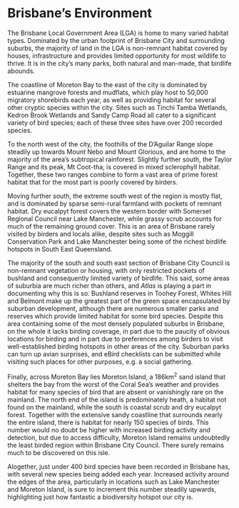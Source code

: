 # Brisbane's Environment

The Brisbane Local Government Area (LGA) is home to many varied habitat types. Dominated by the urban footprint of Brisbane City and surrounding suburbs, the majority of land in the LGA is non-remnant habitat covered by houses, infrastructure and provides limited opportunity for most wildlife to thrive. It is in the city's many parks, both natural and man-made, that birdlife abounds.

The coastline of Moreton Bay to the east of the city is dominated by estuarine mangrove forests and mudflats, which play host to 50,000 migratory shorebirds each year, as well as providing habitat for several other cryptic species within the city. Sites such as Tinchi Tamba Wetlands, Kedron Brook Wetlands and Sandy Camp Road all cater to a significant variety of bird species; each of these three sites have over 200 recorded species.

To the north west of the city, the foothills of the D'Aguilar Range slope steadily up towards Mount Nebo and Mount Glorious, and are home to the majority of the area's subtropical rainforest. Slightly further south, the Taylor Range and its peak, Mt Coot-tha, is covered in mixed sclerophyll habitat. Together, these two ranges combine to form a vast area of prime forest habitat that for the most part is poorly covered by birders.

Moving further south, the extreme south west of the region is mostly flat, and is dominated by sparse semi-rural farmland with pockets of remnant habitat. Dry eucalpyt forest covers the western border with Somerset Regional Council near Lake Manchester, while grassy scrub accounts for much of the remaining ground cover. This is an area of Brisbane rarely visited by birders and locals alike, despite sites such as Moggill Conservation Park and Lake Manchester being some of the richest birdlife hotspots in South East Queensland.

The majority of the south and south east section of Brisbane City Council is non-remnant vegetation or housing, with only restricted pockets of bushland and consequently limited variety of birdlife. This said, some areas of suburbia are much richer than others, and _Atlas_ is playing a part in documenting why this is so. Bushland reserves in Toohey Forest, Whites Hill and Belmont make up the greatest part of the green space encapsulated by suburban development, although there are numerous smaller parks and reserves which provide limited habitat for some bird species. Despite this area containing some of the most densely populated suburbs in Brisbane, on the whole it lacks birding coverage, in part due to the paucity of obvious locations for birding and in part due to preferences among birders to visit well-established birding hotspots in other areas of the city. Suburban parks can turn up avian surprises, and eBird checklists can be submitted while visiting such places for other purposes, e.g. a social gathering.

Finally, across Moreton Bay lies Moreton Island, a 186km^2^ sand island that shelters the bay from the worst of the Coral Sea's weather and provides habitat for many species of bird that are absent or vanishingly rare on the mainland. The north end of the island is predominately heath, a habitat not found on the mainland, while the south is coastal scrub and dry eucalpyt forest. Together with the extensive sandy coastline that surrounds nearly the entire island, there is habitat for nearly 150 species of birds. This number would no doubt be higher with increased birding activity and detection, but due to access difficulty, Moreton Island remains undoubtedly the least birded region within Brisbane City Council. There surely remains much to be discovered on this isle.

Alogether, just under 400 bird species have been recorded in Brisbane has, with several new species being added each year. Increased activity around the edges of the area, particularly in locations such as Lake Manchester and Moreton Island, is sure to increment this number steadily upwards, highlighting just how fantastic a biodiversity hotspot our city is.
